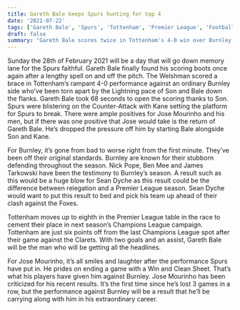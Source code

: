 ```yaml
---
title: Gareth Bale keeps Spurs hunting for top 4
date: '2021-07-22'
tags: ['Gareth Bale', 'Spurs', 'Tottenham', 'Premier League', 'Football']
draft: false
summary: "Gareth Bale scores twice in Tottenham's 4-0 win over Burnley. Spurs move up to eighth in the Premier League table after victory. Jose Mourinho has been criticized for his recent results. The result could be the difference between relegation and a Premier League season."
---
```


Sunday the 28th of February 2021 will be a day that will go down memory lane for the Spurs faithful. Gareth Bale finally found his scoring boots once again after a lengthy spell on and off the pitch. The Welshman scored a brace in Tottenham’s rampant 4-0 performance against an ordinary Burnley side who’ve been torn apart by the Lightning pace of Son and Bale down the flanks. Gareth Bale took 68 seconds to open the scoring thanks to Son. Spurs were blistering on the Counter-Attack with Kane setting the platform for Spurs to break. There were ample positives for Jose Mourinho and his men, but if there was one positive that Jose would take is the return of Gareth Bale. He’s dropped the pressure off him by starting Bale alongside Son and Kane.

For Burnley, it’s gone from bad to worse right from the first minute. They’ve been off their original standards. Burnley are known for their stubborn defending throughout the season. Nick Pope, Ben Mee and James Tarkowski have been the testimony to Burnley’s season. A result such as this would be a huge blow for Sean Dyche as this result could be the difference between relegation and a Premier League season. Sean Dyche would want to put this result to bed and pick his team up ahead of their clash against the Foxes.

Tottenham moves up to eighth in the Premier League table in the race to cement their place in next season’s Champions League campaign. Tottenham are just six points off from the last Champions League spot after their game against the Clarets. With two goals and an assist, Gareth Bale will be the man who will be getting all the headlines.

For Jose Mourinho, it’s all smiles and laughter after the performance Spurs have put in. He prides on ending a game with a Win and Clean Sheet. That’s what his players have given him against Burnley. Jose Mourinho has been criticized for his recent results. It’s the first time since he’s lost 3 games in a row, but the performance against Burnley will be a result that he’ll be carrying along with him in his extraordinary career.
